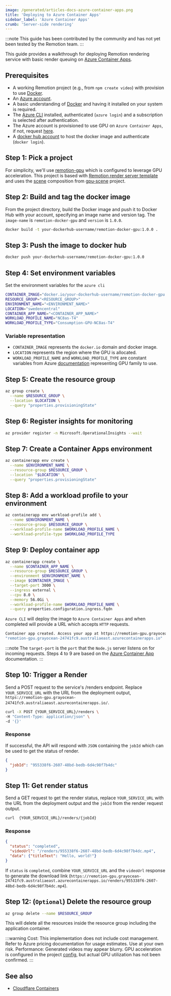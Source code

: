 ```yaml
---
image: /generated/articles-docs-azure-container-apps.png
title: 'Deploying to Azure Container Apps'
sidebar_label: 'Azure Container Apps'
crumb: 'Server-side rendering'
---
```


:::note
This guide has been contributed by the community and has not yet been tested by the Remotion team.
:::

This guide provides a walkthrough for deploying Remotion rendering service with basic render queuing on [Azure Container Apps](https://azure.microsoft.com/en-us/products/container-apps).

## Prerequisites

- A working Remotion project (e.g., from `npm create video`) with provision to use [Docker](https://www.docker.com/).
- An [Azure account](https://azure.microsoft.com/en-au/pricing/purchase-options/azure-account).
- A basic understanding of [Docker](https://www.docker.com/) and having it installed on your system is required.
- The [Azure CLI](https://learn.microsoft.com/en-us/cli/azure/?view=azure-cli-latest) installed, authenticated (`azure login`) and a subscription is selected after authentication.
- The Azure account is provisioned to use GPU on `Azure Container Apps`, if not, request [here](https://aka.ms/aca/gpus-request-access).
- A [docker hub account](https://www.docker.com/get-started/) to host the docker image and authenticate (`docker login`).

## Step 1: Pick a project

For simplicity, we'll use [remotion-gpu](https://github.com/alexfernandez803/remotion-azure) which is configured to leverage GPU acceleration. This project is based with [Remotion render server template](https://github.com/remotion-dev/template-render-server) and uses the [scene](https://github.com/remotion-dev/gpu-scene/blob/main/src/Root.tsx#L23) composition from [gpu-scene](https://github.com/remotion-dev/gpu-scene) project.

## Step 2: Build and tag the docker image

From the project directory, build the Docker image and push it to Docker Hub with your account, specifying an image name and version tag. The `image-name` is `remotion-docker-gpu` and `version` is `1.0.0`.

```bash
docker build -t your-dockerhub-username/remotion-docker-gpu:1.0.0 .
```

## Step 3: Push the image to docker hub

```bash
docker push your-dockerhub-username/remotion-docker-gpu:1.0.0
```

## Step 4: Set environment variables

Set the environment variables for the `azure cli`

```bash title="Set environment variables"
CONTAINER_IMAGE="docker.io/your-dockerhub-username/remotion-docker-gpu:1.0.0"
RESOURCE_GROUP="<RESOURCE_GROUP>"
ENVIRONMENT_NAME="<ENVIRONMENT_NAME>"
LOCATION="swedencentral"
CONTAINER_APP_NAME="<CONTAINER_APP_NAME>"
WORKLOAD_PROFILE_NAME="NC8as-T4"
WORKLOAD_PROFILE_TYPE="Consumption-GPU-NC8as-T4"
```

### Variable representation

- `CONTAINER_IMAGE` represents the `docker.io` domain and docker image.
- `LOCATION` represents the region where the GPU is allocated.
- `WORKLOAD_PROFILE_NAME` and `WORKLOAD_PROFILE_TYPE` are constant variables from Azure [documentation](https://learn.microsoft.com/en-us/azure/container-apps/gpu-image-generation?pivots=azure-cli) representing GPU family to use.

## Step 5: Create the resource group

```bash
az group create \
  --name $RESOURCE_GROUP \
  --location $LOCATION \
  --query "properties.provisioningState"
```

## Step 6: Register insights for monitoring

```bash
az provider register -n Microsoft.OperationalInsights --wait

```

## Step 7: Create a Container Apps environment

```bash
az containerapp env create \
  --name $ENVIRONMENT_NAME \
  --resource-group $RESOURCE_GROUP \
  --location "$LOCATION" \
  --query "properties.provisioningState"
```

## Step 8: Add a workload profile to your environment

```bash
az containerapp env workload-profile add \
  --name $ENVIRONMENT_NAME \
  --resource-group $RESOURCE_GROUP \
  --workload-profile-name $WORKLOAD_PROFILE_NAME \
  --workload-profile-type $WORKLOAD_PROFILE_TYPE
```

## Step 9: Deploy container app

```bash
az containerapp create \
  --name $CONTAINER_APP_NAME \
  --resource-group $RESOURCE_GROUP \
  --environment $ENVIRONMENT_NAME \
  --image $CONTAINER_IMAGE \
  --target-port 3000 \
  --ingress external \
  --cpu 8.0 \
  --memory 56.0Gi \
  --workload-profile-name $WORKLOAD_PROFILE_NAME \
  --query properties.configuration.ingress.fqdn
```

`Azure CLI` will deploy the image to `Azure Container Apps` and when completed will provide a URL which accepts `HTTP` requests.

```bash title="Deployment Output (example)"
Container app created. Access your app at https://remotion-gpu.grayocean-24741fc9.australiaeast.azurecontainerapps.io/
"remotion-gpu.grayocean-24741fc9.australiaeast.azurecontainerapps.io"
```

:::note
The `target-port` is the `port` that the `Node.js` server listens on for incoming requests. Steps 4 to 9 are based on the [Azure Container App](https://learn.microsoft.com/en-us/azure/container-apps/gpu-image-generation?pivots=azure-cli) documentation.
:::

## Step 10: Trigger a Render

Send a POST request to the service's /renders endpoint. Replace `YOUR_SERVICE_URL` with the URL from the deployment output, `https://remotion-gpu.grayocean-24741fc9.australiaeast.azurecontainerapps.io/`.

```bash
curl -X POST {YOUR_SERVICE_URL}/renders \
-H "Content-Type: application/json" \
-d '{}'
```

### Response

If successful, the API will respond with `JSON` containing the `jobId` which can be used to get the status of render.

```json title="Example Response"
{
  "jobId": "955338f6-2607-48bd-bedb-6d4c98f7b4dc"
}
```

## Step 11: Get render status

Send a GET request to get the render status, replace `YOUR_SERVICE_URL` with the URL from the deployment output and the `jobId` from the render request output.

```bash
curl  {YOUR_SERVICE_URL}/renders/{jobId}
```

### Response

```json title="Example Response"
{
  "status": "completed",
  "videoUrl": "/renders/955338f6-2607-48bd-bedb-6d4c98f7b4dc.mp4",
  "data": {"titleText": "Hello, world!"}
}
```

If `status` is `completed`, combine `YOUR_SERVICE_URL` and the `videoUrl` response to generate the download link (`https://remotion-gpu.grayocean-24741fc9.australiaeast.azurecontainerapps.io/renders/955338f6-2607-48bd-bedb-6d4c98f7b4dc.mp4`).

## Step 12: (`Optional`) Delete the resource group

```bash
az group delete --name $RESOURCE_GROUP
```

This will delete all the resources inside the resource group including the application container.

:::warning
Cost: This implementation does not include cost management. Refer to Azure pricing documentation for usage estimates. Use at your own risk.
Performance: Generated videos may appear blurry. GPU acceleration is configured in the project [config](https://github.com/alexfernandez803/remotion-azure/blob/main/remotion.config.ts#L6), but actual GPU utilization has not been confirmed.
:::

## See also

- [Cloudflare Containers](/docs/cloudflare-containers)
